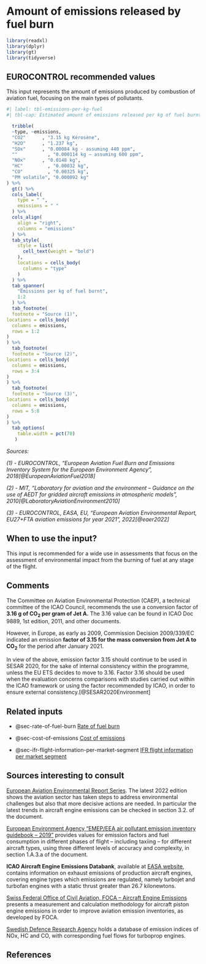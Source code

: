 # Amount of emissions released by fuel burn {#sec-amount-of-emissions-released-by-fuel-burn}


```r
library(readxl)
library(dplyr)
library(gt)
library(tidyverse)
```

## EUROCONTROL recommended values

This input represents the amount of emissions produced by combustion of aviation
fuel, focusing on the main types of pollutants.

```r
#| label: tbl-emissions-per-kg-fuel
#| tbl-cap: Estimated amount of emissions released per kg of fuel burnt

  tribble(
  ~type, ~emissions,
  "CO2"      , "3.15 kg Kérosène",
  "H2O"      , "1.237 kg",
  "SOx"      , "0.00084 kg - assuming 440 ppm",
  ""           , "0.000114 kg – assuming 600 ppm",
  "NOx"      , "0.0148 kg",
  "HC"         , "0.00032 kg",
  "CO"         , "0.00325 kg",
  "PM volatile", "0.000092 kg"
) %>% 
  gt() %>% 
  cols_label(
    type = " ",
    emissions = " "
  ) %>% 
  cols_align(
    align = "right",
    columns = "emissions"
  ) %>% 
  tab_style(
    style = list(
      cell_text(weight = "bold")
    ),
    locations = cells_body(
      columns = "type"
    )
  ) %>% 
  tab_spanner(
    "Emissions per kg of fuel burnt",
    1:2
  ) %>% 
  tab_footnote(
  footnote = "Source (1)",
locations = cells_body(
  columns = emissions,
  rows = 1:2
)
) %>% 
  tab_footnote(
  footnote = "Source (2)",
locations = cells_body(
  columns = emissions,
  rows = 3:4
)
) %>% 
  tab_footnote(
  footnote = "Source (3)",
locations = cells_body(
  columns = emissions,
  rows = 5:8
)
) %>% 
  tab_options(
    table.width = pct(70)
   )
```
*Sources:*

*(1) - EUROCONTROL, "European Aviation Fuel Burn and Emissions Inventory System for the European Environment Agency ", 2018[@EuropeanAviationFuel2018]*

*(2) - MIT, "Laboratory for aviation and the environment – Guidance on the use of AEDT for gridded aircraft emissions in atmospheric models", 2010[@LaboratoryAviationEnvironment2010]*

*(3) - EUROCONTROL, EASA, EU, "European Aviation Environmental Report, EU27+FTA aviation emissions for year 2021", 2022[@eaer2022]*

## When to use the input? 

This input is recommended for a wide use in assessments that focus on the 
assessment of environmental impact from the burning of fuel at any stage of the 
flight.

## Comments

The Committee on Aviation Environmental Protection (CAEP), a technical committee 
of the ICAO Council, recommends the use a conversion factor of **3.16 g of CO~2~ per gram of Jet A.** 
The 3.16 value can be found in ICAO Doc 9889, 1st edition, 2011, 
and other documents. 

However, in Europe, as early as 2009, Commission Decision 2009/339/EC indicated 
an emission **factor of 3.15 for the mass conversion from Jet A to CO~2~** for the
period after January 2021.

In view of the above, emission factor 3.15 should continue to be used in SESAR 
2020, for the sake of internal consistency within the programme, unless the EU 
ETS decides to move to 3.16. 
Factor 3.16 should be used when the evaluation concerns comparisons with studies
carried out within the ICAO framework or using the factor recommended by ICAO, 
in order to ensure external consistency.[@SESAR2020Environment]

## Related inputs

* @sec-rate-of-fuel-burn [Rate of fuel burn](#sec-rate-of-fuel-burn)

* @sec-cost-of-emissions [Cost of emissions](#sec-cost-of-emissions)

* @sec-ifr-flight-information-per-market-segment [IFR flight information per market segment](#sec-ifr-flight-information-per-market-segment)

## Sources interesting to consult

[European Aviation Environmental Report Series](https://www.eurocontrol.int/publication/european-aviation-environmental-report-2022). 
The latest 2022 edition shows the aviation sector has taken steps to address 
environmental challenges but also that more decisive actions are needed. In 
particular the latest trends in aircraft engine emissions can be checked in 
section 3.2. of the document.

[European Environment Agency “EMEP/EEA air pollutant emission inventory guidebook – 2019”](https://www.eea.europa.eu/publications/emep-eea-guidebook-2019) 
provides values for emission factors and fuel consumption in different phases of 
flight – including taxiing – for different aircraft types, using three different
levels of accuracy and complexity, in section 1.A.3.a of the document.

**ICAO Aircraft Engine Emissions Databank**, available at [EASA website](https://www.easa.europa.eu/en/domains/environment/icao-aircraft-engine-emissions-databank),
contains information on exhaust emissions of production aircraft engines, covering 
engine types which emissions are regulated, namely turbojet and turbofan engines
with a static thrust greater than 26.7 kilonewtons.

[Swiss Federal Office of Civil Aviation, FOCA – Aircraft Engine Emissions](https://www.bazl.admin.ch/bazl/en/home/specialists/regulations-and-guidelines/environment/pollutant-emissions/aircraft-engine-emissions.html) 
presents a measurement and calculation methodology for aircraft piston engine
emissions in order to improve aviation emission inventories, as developed by FOCA.

[Swedish Defence Research Agency](https://www.foi.se/en/our-knowledge/aeronautics-and-air-combat-simulation/fois-confidential-database-for-turboprop-engine-emissions.html) holds a database of emission indices of NOx, HC and CO, 
with corresponding fuel flows for turboprop engines.

## References
